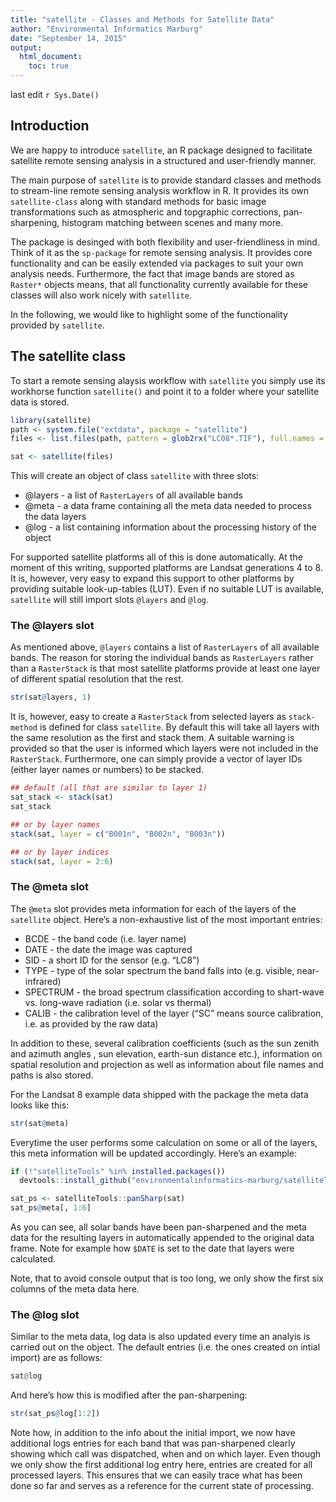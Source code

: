 ```yaml
---
title: "satellite - Classes and Methods for Satellite Data"
author: "Environmental Informatics Marburg"
date: "September 14, 2015"
output: 
  html_document:
    toc: true
---
```


last edit `r Sys.Date()`

## Introduction

We are happy to introduce `satellite`, an R package designed to facilitate satellite remote sensing analysis in a structured and user-friendly manner.

The main purpose of `satellite` is to provide standard classes and methods to stream-line remote sensing analysis workflow in R. It provides its own `satellite-class` along with standard methods for basic image transformations such as atmospheric and topgraphic corrections, pan-sharpening, histogram matching between scenes and many more.

The package is desinged with both flexibility and user-friendliness in mind. Think of it as the `sp-package` for remote sensing analysis. It provides core functionality and can be easily extended via packages to suit your own analysis needs. Furthermore, the fact that image bands are stored as `Raster*` objects means, that all functionality currently available for these classes will also work nicely with `satellite`.

In the following, we would like to highlight some of the functionality provided by `satellite`.

## The satellite class

To start a remote sensing alaysis workflow with `satellite` you simply use its workhorse function `satellite()` and point it to a folder where your satellite data is stored.

```r
library(satellite)
path <- system.file("extdata", package = "satellite") 
files <- list.files(path, pattern = glob2rx("LC08*.TIF"), full.names = TRUE) # Landsat 8 example data files

sat <- satellite(files)
```

This will create an object of class `satellite` with three slots:

* @layers - a list of `RasterLayers` of all available bands
* @meta - a data frame containing all the meta data needed to process the data layers
* @log - a list containing information about the processing history of the object

For supported satellite platforms all of this is done automatically. At the moment of this writing, supported platforms are Landsat generations 4 to 8. It is, however, very easy to expand this support to other platforms by providing suitable look-up-tables (LUT). Even if no suitable LUT is available, `satellite` will still import slots `@layers` and `@log`.

### The @layers slot

As mentioned above, `@layers` contains a list of `RasterLayers` of all available bands. The reason for storing the individual bands as `RasterLayers` rather than a `RasterStack` is that most satellite platforms provide at least one layer of different spatial resolution that the rest. 

```r
str(sat@layers, 1)
```

It is, however, easy to create a `RasterStack` from selected layers as `stack-method` is defined for class `satellite`. By default this will take all layers with the same resolution as the first and stack them. A suitable warning is provided so that the user is informed which layers were not included in the `RasterStack`. Furthermore, one can simply provide a vector of layer IDs (either layer names or numbers) to be stacked.

```r
## default (all that are similar to layer 1)
sat_stack <- stack(sat)
sat_stack

## or by layer names
stack(sat, layer = c("B001n", "B002n", "B003n"))

## or by layer indices
stack(sat, layer = 2:6)
```

### The @meta slot

The `@meta` slot provides meta information for each of the layers of the `satellite` object. Here's a non-exhaustive list of the most important entries:

* BCDE       - the band code (i.e. layer name)
* DATE       - the date the image was captured
* SID        - a short ID for the sensor (e.g. "LC8")
* TYPE       - type of the solar spectrum the band falls into (e.g. visible, near-infrared)
* SPECTRUM   - the broad spectrum classification according to shart-wave vs. long-wave radiation (i.e. solar vs thermal)
* CALIB      - the calibration level of the layer ("SC" means source calibration, i.e. as provided by the raw data)

In addition to these, several calibration coefficients (such as the sun zenith and azimuth angles , sun elevation, earth-sun distance etc.), information on spatial resolution and projection as well as information about file names and paths is also stored.

For the Landsat 8 example data shipped with the package the meta data looks like this:

```r
str(sat@meta)
```

Everytime the user performs some calculation on some or all of the layers, this meta information will be updated accordingly. Here's an example:

```r
if (!"satelliteTools" %in% installed.packages())
  devtools::install_github("environmentalinformatics-marburg/satelliteTools")

sat_ps <- satelliteTools::panSharp(sat)
sat_ps@meta[, 1:6]
```

As you can see, all solar bands have been pan-sharpened and the meta data for the resulting layers in automatically appended to the original data frame. Note for example how `$DATE` is set to the date that layers were calculated. 

Note, that to avoid console output that is too long, we only show the first six columns of the meta data here.

### The @log slot

Similar to the meta data, log data is also updated every time an analyis is carried out on the object. The default entries (i.e. the ones created on intial import) are as follows:

```r
sat@log
```

And here's how this is modified after the pan-sharpening:

```r
str(sat_ps@log[1:2])
```

Note how, in addition to the info about the initial import, we now have additional logs entries for each band that was pan-sharpened clearly showing which call was dispatched, when and on which layer. Even though we only show the first additional log entry here, entries are created for all processed layers. This ensures that we can easily trace what has been done so far and serves as a reference for the current state of processing.
